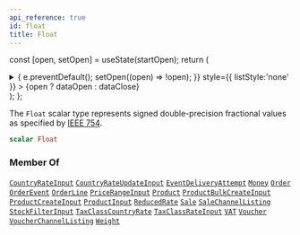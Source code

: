```yaml
---
api_reference: true
id: float
title: Float
---
```






const [open, setOpen] = useState(startOpen);
return (
<details {...(open ? { open: true } : {})} className="details" style={{ border:'none', boxShadow:'none', background:'var(--ifm-background-color)' }}>
<summary
onClick={(e) => {
e.preventDefault();
setOpen((open) => !open);
}}
style={{ listStyle:'none' }} >
{open ? dataOpen : dataClose}
</summary>
{open && children}
</details>
);
};

The `Float` scalar type represents signed double-precision fractional values as specified by [IEEE 754](https://en.wikipedia.org/wiki/IEEE_floating_point).

```graphql
scalar Float
```

### Member Of

[`CountryRateInput`](../../../api-reference/taxes/inputs/country-rate-input.mdx) <Badge class="badge badge--secondary" text="input"/><Bullet />[`CountryRateUpdateInput`](../../../api-reference/taxes/inputs/country-rate-update-input.mdx) <Badge class="badge badge--secondary" text="input"/><Bullet />[`EventDeliveryAttempt`](../../../api-reference/webhooks/objects/event-delivery-attempt.mdx) <Badge class="badge badge--secondary" text="object"/><Bullet />[`Money`](../../../api-reference/miscellaneous/objects/money.mdx) <Badge class="badge badge--secondary" text="object"/><Bullet />[`Order`](../../../api-reference/orders/objects/order.mdx) <Badge class="badge badge--secondary" text="object"/><Bullet />[`OrderEvent`](../../../api-reference/orders/objects/order-event.mdx) <Badge class="badge badge--secondary" text="object"/><Bullet />[`OrderLine`](../../../api-reference/orders/objects/order-line.mdx) <Badge class="badge badge--secondary" text="object"/><Bullet />[`PriceRangeInput`](../../../api-reference/miscellaneous/inputs/price-range-input.mdx) <Badge class="badge badge--secondary" text="input"/><Bullet />[`Product`](../../../api-reference/products/objects/product.mdx) <Badge class="badge badge--secondary" text="object"/><Bullet />[`ProductBulkCreateInput`](../../../api-reference/products/inputs/product-bulk-create-input.mdx) <Badge class="badge badge--secondary" text="input"/><Bullet />[`ProductCreateInput`](../../../api-reference/products/inputs/product-create-input.mdx) <Badge class="badge badge--secondary" text="input"/><Bullet />[`ProductInput`](../../../api-reference/products/inputs/product-input.mdx) <Badge class="badge badge--secondary" text="input"/><Bullet />[`ReducedRate`](../../../api-reference/taxes/objects/reduced-rate.mdx) <Badge class="badge badge--secondary" text="object"/><Bullet />[`Sale`](../../../api-reference/discounts/objects/sale.mdx) <Badge class="badge badge--secondary" text="object"/><Bullet />[`SaleChannelListing`](../../../api-reference/discounts/objects/sale-channel-listing.mdx) <Badge class="badge badge--secondary" text="object"/><Bullet />[`StockFilterInput`](../../../api-reference/products/inputs/stock-filter-input.mdx) <Badge class="badge badge--secondary" text="input"/><Bullet />[`TaxClassCountryRate`](../../../api-reference/taxes/objects/tax-class-country-rate.mdx) <Badge class="badge badge--secondary" text="object"/><Bullet />[`TaxClassRateInput`](../../../api-reference/taxes/inputs/tax-class-rate-input.mdx) <Badge class="badge badge--secondary" text="input"/><Bullet />[`VAT`](../../../api-reference/taxes/objects/vat.mdx) <Badge class="badge badge--secondary" text="object"/><Bullet />[`Voucher`](../../../api-reference/discounts/objects/voucher.mdx) <Badge class="badge badge--secondary" text="object"/><Bullet />[`VoucherChannelListing`](../../../api-reference/discounts/objects/voucher-channel-listing.mdx) <Badge class="badge badge--secondary" text="object"/><Bullet />[`Weight`](../../../api-reference/miscellaneous/objects/weight.mdx) <Badge class="badge badge--secondary" text="object"/>
